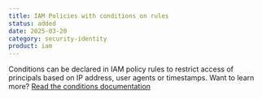 ```yaml
---
title: IAM Policies with conditions on rules
status: added
date: 2025-03-20
category: security-identity
product: iam
---
```


Conditions can be declared in IAM policy rules to restrict access of principals based on IP address, user agents or timestamps. Want to learn more? [Read the conditions documentation](https://www.scaleway.com/en/docs/iam/reference-content/understanding-policy-conditions/)

